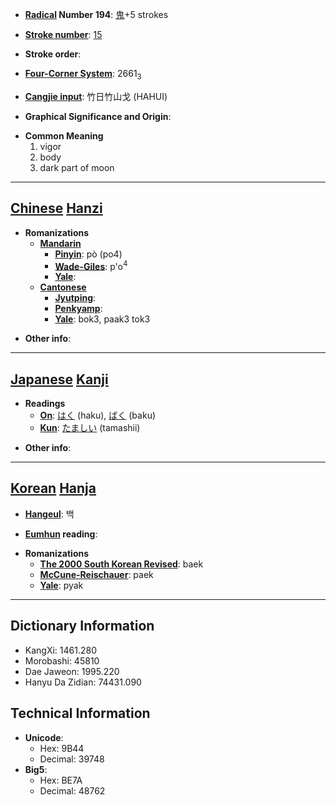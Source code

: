 * '''[[Wiktionary:Chinese radical index| Radical]] Number 194''': [[Wiktionary:Chinese radical index 鬼|鬼]]+5 strokes

* '''[[Wiktionary:Chinese total strokes index|Stroke number]]''': [[Wiktionary:Chinese total strokes index 15|15]]

* '''Stroke order''': 

* '''[[Wiktionary:Chinese four corner index|Four-Corner System]]''': 2661<sub>3</sub>

* '''[[Wiktionary:Chinese Cangjie index|Cangjie input]]''': 竹日竹山戈 (HAHUI)

* '''Graphical Significance and Origin''': 

* '''Common Meaning'''
*#vigor
*# body
*# dark part of moon


----

== [[Chinese]] [[Hanzi]] ==

* '''Romanizations'''
** '''[[Mandarin]]'''
*** '''[[Pinyin]]''': pò (po4)
*** '''[[Wade-Giles]]''': p'o<sup>4</sup>
*** '''[[Yale]]''': 
** '''[[Cantonese]]'''
*** '''[[Jyutping]]''':
*** '''[[Penkyamp]]''': 
*** '''[[Yale]]''': bok3, paak3 tok3

* '''Other info''': 

----

== [[Japanese]] [[Kanji]] ==

* '''Readings'''
** '''[[On]]''': [[はく]] (haku), [[ばく]] (baku)
** '''[[Kun]]''': [[たましい]] (tamashii)

* '''Other info''':  

----

== [[Korean]] [[Hanja]] ==

* '''[[Hangeul]]''': 백

* '''[[Eumhun]] reading''': 

* '''Romanizations'''
** '''[[The 2000 South Korean Revised Romanization|The 2000 South Korean Revised]]''': baek
** '''[[McCune-Reischauer]]''': paek
** '''[[Yale]]''': pyak

----

== Dictionary Information ==

* KangXi: 1461.280
* Morobashi: 45810
* Dae Jaweon: 1995.220
* Hanyu Da Zidian: 74431.090

== Technical Information ==

* '''Unicode''':
** Hex: 9B44
** Decimal: 39748
* '''Big5''':
** Hex: BE7A
** Decimal: 48762